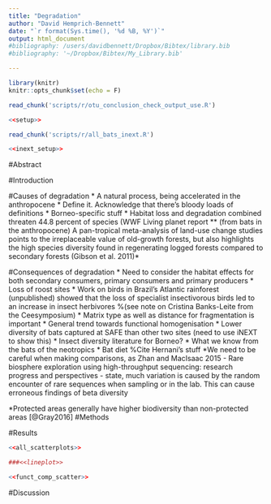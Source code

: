 ```yaml
---
title: "Degradation"
author: "David Hemprich-Bennett"
date: "`r format(Sys.time(), '%d %B, %Y')`"
output: html_document
#bibliography: /users/davidbennett/Dropbox/Bibtex/library.bib
#bibliography: '~/Dropbox/Bibtex/My_Library.bib'

---
```

```r
library(knitr)
knitr::opts_chunk$set(echo = F)
```
```r
read_chunk('scripts/r/otu_conclusion_check_output_use.R')
```
```r
<<setup>>
```

```r
read_chunk('scripts/r/all_bats_inext.R')
```
```r
<<inext_setup>>
```
#Abstract
 
#Introduction


#Causes of degradation
* A natural process, being accelerated in the anthropocene
* Define it. Acknowledge that there's bloody loads of definitions 
* Borneo-specific stuff 
* Habitat loss and degradation combined threaten 44.8 percent of species (WWF Living planet report
** (from bats in the anthropocene) A pan-tropical meta-analysis of land-use change studies points to the irreplaceable value of old-growth forests, but also highlights the high species diversity found in regenerating logged forests compared to secondary forests (Gibson et al. 2011)*

#Consequences of degradation
* Need to consider the habitat effects for both secondary consumers, primary consumers and primary producers
* Loss of roost sites
* Work on birds in Brazil's Atlantic rainforest (unpublished) showed that the loss of specialist insectivorous birds led to an increase in insect herbivores %(see note on Cristina Banks-Leite from the Ceesymposium)
* Matrix type as well as distance for fragmentation is important
* General trend towards functional homogenisation 
    * Lower diversity of bats captured at SAFE than other two sites (need to use iNEXT to show this)
    * Insect diversity literature for Borneo?
* What we know from the bats of the neotropics
* Bat diet %Cite Hernani's stuff
*We need to be careful when making comparisons, as Zhan and MacIsaac 2015 -  Rare biosphere exploration using high-throughput sequencing: research progress and perspectives - state, much variation is caused by the random encounter of rare sequences when sampling or in the lab. This can cause erroneous findings of beta diversity

*Protected areas generally have higher biodiversity than non-protected areas [@Gray2016]
#Methods




#Results
```r
<<all_scatterplots>>
``` 


```r
###<<lineplot>>
``` 

```r
<<funct_comp_scatter>>
```

#Discussion